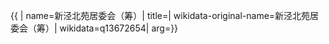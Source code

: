 {{ {{{1|PRC admin/showdata}}}|
name=新泾北苑居委会（筹）|
title=|
wikidata-original-name=新泾北苑居委会（筹）|
wikidata=q13672654|
arg={{{arg|}}}}}